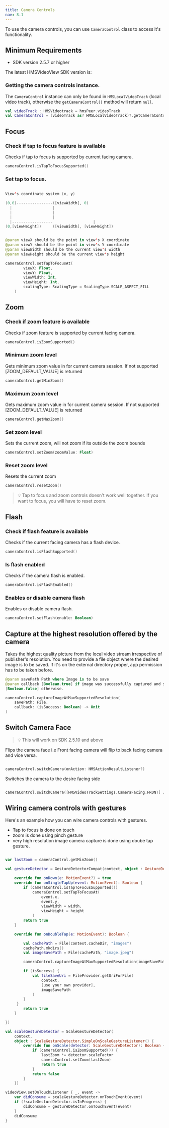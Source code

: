 ```yaml
---
title: Camera Controls
nav: 8.1
---
```



To use the camera controls, you can use `CameraControl` class to access it's functionality.

## Minimum Requirements

-   SDK version 2.5.7 or higher

The latest HMSVideoView SDK version is:

<AndroidSdkVersionShield />

### Getting the camera controls instance.

The `CameraControl` instance can only be found in `HMSLocalVideoTrack` (local video track), otherwise the `getCameraControl()` method will return `null`.

```kotlin
val videoTrack : HMSVideotrack = hmsPeer.videoTrack
val CameraControl = (videoTrack as? HMSLocalVideoTrack)?.getCameraControl()
```

## Focus

### Check if tap to focus feature is available

Checks if tap to focus is supported by current facing camera.

```kotlin
cameraControl.isTapToFocusSupported()
```

### Set tap to focus.

```kotlin

View's coordinate system (x, y)

(0,0)----------------([viewWidth], 0)
  |                  |
  |                  |
  |                  |
  |------------------                  |
(0,[viewHeight])     ([viewWidth], [viewHeight])


@param viewX should be the point in view's X coordinate
@param viewY should be the point in view's Y coordinate
@param viewWidth should be the current view's width
@param viewHeight should be the current view's height

cameraControl.setTapToFocusAt(
        viewX: Float,
        viewY: Float,
        viewWidth: Int,
        viewHeight: Int,
        scalingType: ScalingType = ScalingType.SCALE_ASPECT_FILL
    )
```

## Zoom

### Check if zoom feature is available

Checks if zoom feature is supported by current facing camera.

```kotlin
cameraControl.isZoomSupported()
```

### Minimum zoom level

Gets minimum zoom value in for current camera session. If not supported [ZOOM_DEFAULT_VALUE] is returned

```kotlin
cameraControl.getMinZoom()
```

### Maximum zoom level

Gets maximum zoom value in for current camera session. If not supported [ZOOM_DEFAULT_VALUE] is returned

```kotlin
cameraControl.getMaxZoom()
```

### Set zoom level

Sets the current zoom, will not zoom if its outside the zoom bounds

```kotlin
cameraControl.setZoom(zoomValue: Float)
```

### Reset zoom level

Resets the current zoom

```kotlin
cameraControl.resetZoom()
```

> 💡 Tap to focus and zoom controls doesn't work well together. If you want to focus, you will have to reset zoom.

## Flash

### Check if flash feature is available

Checks if the current facing camera has a flash device.

```kotlin
cameraControl.isFlashSupported()
```

### Is flash enabled

Checks if the camera flash is enabled.

```kotlin
cameraControl.isFlashEnabled()
```

### Enables or disable camera flash

Enables or disable camera flash.

```kotlin
cameraControl.setFlash(enable: Boolean)
```

## Capture at the highest resolution offered by the camera

Takes the highest quality picture from the local video stream irrespective of publisher's resolution.
You need to provide a file object where the desired image is to be saved. If it's on the external directory proper,
app permission has to be taken before.

```kotlin
@param savePath Path where Image is to be save
@param callback [Boolean.true] if image was successfully captured and saved in the file provided,
[Boolean.false] otherwise.

cameraControl.captureImageAtMaxSupportedResolution(
    savePath: File,
    callback: (isSuccess: Boolean) -> Unit
)

```

## Switch Camera Face

> 💡 This will work on SDK 2.5.10 and above 

Flips the camera face i.e Front facing camera will flip to back facing camera and vice versa.

```kotlin

cameraControl.switchCamera(onAction: HMSActionResultListener?)

```

Switches the camera to the desire facing side

```kotlin

cameraControl.switchCamera([HMSVideoTrackSettings.CameraFacing.FRONT] / [HMSVideoTrackSettings.CameraFacing.BACK] ,onAction: HMSActionResultListener?)

```

## Wiring camera controls with gestures

Here's an example how you can wire camera controls with gestures.

-   Tap to focus is done on touch
-   zoom is done using pinch gesture
-   very high resolution image camera capture is done using doube tap gesture.

```kotlin

var lastZoom = cameraControl.getMinZoom()

val gestureDetector = GestureDetectorCompat(context, object : GestureDetector.SimpleOnGestureListener() {

    override fun onDown(e: MotionEvent?) = true
    override fun onSingleTapUp(event: MotionEvent): Boolean {
        if (cameraControl.isTapToFocusSupported())
            cameraControl.setTapToFocusAt(
                event.x,
                event.y,
                viewWidth = width,
                viewHeight = height
            )
        return true
    }

    override fun onDoubleTap(e: MotionEvent): Boolean {

        val cachePath = File(context.cacheDir, "images")
        cachePath.mkdirs()
        val imageSavePath = File(cachePath, "image.jpeg")

        cameraControl.captureImageAtMaxSupportedResolution(imageSavePath) { isSuccess ->

        if (isSuccess) {
            val fileSaveUri = FileProvider.getUriForFile(
                context,
                [use your own provider],
                imageSavePath
            )
        }
     }
        return true
    }

})

val scaleGestureDetector = ScaleGestureDetector(
    context,
    object : ScaleGestureDetector.SimpleOnScaleGestureListener() {
        override fun onScale(detector: ScaleGestureDetector): Boolean {
            if (cameraControl.isZoomSupported()) {
                lastZoom *= detector.scaleFactor
                cameraControl.setZoom(lastZoom)
                return true
            }
            return false
        }
    })

videoView.setOnTouchListener { _, event ->
    var didConsume = scaleGestureDetector.onTouchEvent(event)
    if (!scaleGestureDetector.isInProgress) {
        didConsume = gestureDetector.onTouchEvent(event)
    }
    didConsume
}


```
